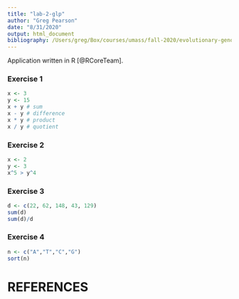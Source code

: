 ```yaml
---
title: "lab-2-glp"
author: "Greg Pearson"
date: "8/31/2020"
output: html_document
bibliography: /Users/greg/Box/courses/umass/fall-2020/evolutionary-genomics-and-bioinformatics/evo-geno-course/data/references-example.bib
---
```


Application written in R [@RCoreTeam].

### Exercise 1

```r

x <- 3
y <- 15
x + y # sum
x - y # difference
x * y # product
x / y # quotient

```


### Exercise 2

```r
x <- 2
y <- 3
x^5 > y^4

```


### Exercise 3

```r
d <- c(22, 62, 148, 43, 129)
sum(d)
sum(d)/d

```


### Exercise 4

```r
n <- c("A","T","C","G")
sort(n)

```



# REFERENCES

